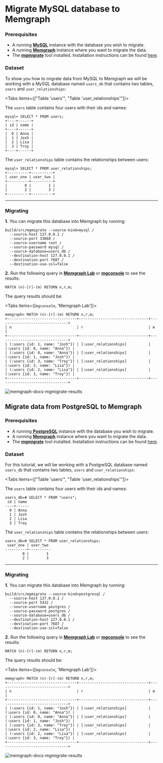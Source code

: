 
# Migrate MySQL database to Memgraph

### Prerequisites

* A running **[MySQL](https://www.mysql.com/)** instance with the database you wish to migrate.
* A running **[Memgraph](https://memgraph.com/product)** instance where you want to migrate the data.
* The **[mgmigrate](https://github.com/memgraph/mgmigrate)** tool installed.
  Installation instructions can be found
  [here](https://github.com/memgraph/mgmigrate).

### Dataset

To show you how to migrate data from MySQL to Memgraph we will be working with a
MySQL database named `users_db` that contains two tables, `users` and
`user_relationships`:

<Tabs items={["Table 'users'", "Table 'user_relationships'"]}>

<Tab>

The `users` table contains four users with their ids and names:

```console
mysql> SELECT * FROM users;
+----+------+
| id | name |
+----+------+
|  0 | Anna |
|  1 | Josh |
|  2 | Lisa |
|  3 | Troy |
+----+------+
```

</Tab>
<Tab>

The `user_relationships` table contains the relationships between users:

```console
mysql> SELECT * FROM user_relationships;
+----------+----------+
| user_one | user_two |
+----------+----------+
|        0 |        1 |
|        2 |        3 |
+----------+----------+
```

</Tab>
</Tabs>

_____

### Migrating

**1.** You can migrate this database into Memgraph by running:

```console
build/src/mgmigrate --source-kind=mysql /
  --source-host 127.0.0.1 /
  --source-port 33060 /
  --source-username root /
  --source-password mysql /
  --source-database=users_db /
  --destination-host 127.0.0.1 /
  --destination-port 7687 /
  --destination-use-ssl=false
```

**2.** Run the following query in **[Memgraph Lab](https://memgraph.com/product/lab)** or **[mgconsole](/connect-to-memgraph/mgconsole.md)** to see the results:

```cypher
MATCH (n)-[r]-(m) RETURN n,r,m;
```

The query results should be:

<Tabs items={[`mgconsole`, 'Memgraph Lab']}>

<Tab>

```console
memgraph> MATCH (n)-[r]-(m) RETURN n,r,m;
+--------------------------------+--------------------------------+--------------------------------+
| n                              | r                              | m                              |
+--------------------------------+--------------------------------+--------------------------------+
| (:users {id: 1, name: "Josh"}) | [:user_relationships]          | (:users {id: 0, name: "Anna"}) |
| (:users {id: 0, name: "Anna"}) | [:user_relationships]          | (:users {id: 1, name: "Josh"}) |
| (:users {id: 3, name: "Troy"}) | [:user_relationships]          | (:users {id: 2, name: "Lisa"}) |
| (:users {id: 2, name: "Lisa"}) | [:user_relationships]          | (:users {id: 3, name: "Troy"}) |
+--------------------------------+--------------------------------+--------------------------------+
```

</Tab>
<Tab>

![memgraph-docs-mgmigrate-results](/pages/data-migration/sql/memgraph-docs-mgmigrate-results.png)

</Tab>
</Tabs>

## Migrate data from PostgreSQL to Memgraph

### Prerequisites

* A running **[PostgreSQL](https://www.postgresql.org/)** instance with the database you wish to migrate.
* A running **[Memgraph](https://memgraph.com/product)** instance where you want to migrate the data.
* The **[mgmigrate](https://github.com/memgraph/mgmigrate)** tool installed.
  Installation instructions can be found
  [here](https://github.com/memgraph/mgmigrate).

### Dataset

For this tutorial, we will be working with a PostgreSQL database named `users_db`
that contains two tables, `users` and `user_relationships`:

<Tabs items={["Table 'users'", "Table 'user_relationships'"]}>

<Tab>

The `users` table contains four users with their ids and names:

```console
users_db=# SELECT * FROM "users";
 id | name
----+------
  0 | Anna
  1 | Josh
  2 | Lisa
  3 | Troy
```

</Tab>
<Tab>

The `user_relationships` table contains the relationships between users:

```console
users_db=# SELECT * FROM user_relationships;
 user_one | user_two
----------+----------
        0 |        1
        2 |        3
```

</Tab>
</Tabs>

____

### Migrating

**1.** You can migrate this database into Memgraph by running:

```console
build/src/mgmigrate --source-kind=postgresql /
  --source-host 127.0.0.1 /
  --source-port 5432 /
  --source-username postgres /
  --source-password postgres /
  --source-database=users_db /
  --destination-host 127.0.0.1 /
  --destination-port 7687 /
  --destination-use-ssl=false
```

**2.** Run the following query in **[Memgraph Lab](https://memgraph.com/product/lab)** or **[mgconsole](/connect-to-memgraph/mgconsole.md)** to see the results:

```cypher
MATCH (n)-[r]-(m) RETURN n,r,m;
```

The query results should be:

<Tabs items={[`mgconsole`, 'Memgraph Lab']}>

<Tab>

```console
memgraph> MATCH (n)-[r]-(m) RETURN n,r,m;
+--------------------------------+--------------------------------+--------------------------------+
| n                              | r                              | m                              |
+--------------------------------+--------------------------------+--------------------------------+
| (:users {id: 1, name: "Josh"}) | [:user_relationships]          | (:users {id: 0, name: "Anna"}) |
| (:users {id: 0, name: "Anna"}) | [:user_relationships]          | (:users {id: 1, name: "Josh"}) |
| (:users {id: 3, name: "Troy"}) | [:user_relationships]          | (:users {id: 2, name: "Lisa"}) |
| (:users {id: 2, name: "Lisa"}) | [:user_relationships]          | (:users {id: 3, name: "Troy"}) |
+--------------------------------+--------------------------------+--------------------------------+
```

</Tab>
<Tab>

![memgraph-docs-mgmigrate-results](/pages/data-migration/sql/memgraph-docs-mgmigrate-results.png)

</Tab>
</Tabs>